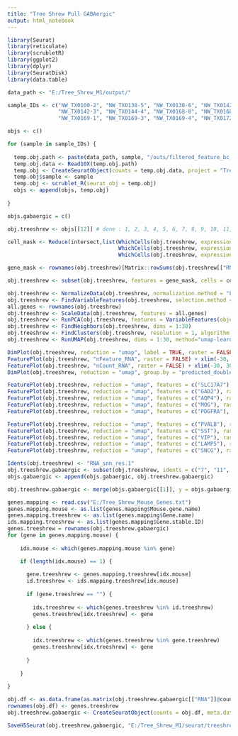 ```yaml
---
title: "Tree Shrew Pull GABAergic"
output: html_notebook
---
```



```r

library(Seurat)
library(reticulate)
library(scrubletR)
library(ggplot2)
library(dplyr)
library(SeuratDisk)
library(data.table)

data_path <- "E:/Tree_Shrew_M1/output/"

sample_IDs <- c("NW_TX0100-2", "NW_TX0138-5", "NW_TX0138-6", "NW_TX0142-2", 
                "NW_TX0142-3", "NW_TX0144-4", "NW_TX0168-8", "NW_TX0168-9",
                "NW_TX0169-1", "NW_TX0169-3", "NW_TX0169-4", "NW_TX0172-8")

objs <- c()

for (sample in sample_IDs) {
  
  temp.obj.path <- paste(data_path, sample, "/outs/filtered_feature_bc_matrix/", sep = "")
  temp.obj.data <- Read10X(temp.obj.path)
  temp.obj <- CreateSeuratObject(counts = temp.obj.data, project = "Tree_Shrew_M1")
  temp.obj$sample <- sample
  temp.obj <- scrublet_R(seurat_obj = temp.obj)
  objs <- append(objs, temp.obj)
  
}

```


```r

objs.gabaergic = c()

```


```r

obj.treeshrew <- objs[[12]] # done : 1, 2, 3, 4, 5, 6, 7, 8, 9, 10, 11, 

```


```r

cell_mask <- Reduce(intersect,list(WhichCells(obj.treeshrew, expression = nFeature_RNA > 700), 
                                   WhichCells(obj.treeshrew, expression = nFeature_RNA < 6500),
                                   WhichCells(obj.treeshrew, expression = nCount_RNA < 40000)))

gene_mask <- rownames(obj.treeshrew)[Matrix::rowSums(obj.treeshrew[["RNA"]]@counts > 0) > 8]

obj.treeshrew <- subset(obj.treeshrew, features = gene_mask, cells = cell_mask)

```


```r

obj.treeshrew <- NormalizeData(obj.treeshrew, normalization.method = "LogNormalize", scale.factor = 10000)
obj.treeshrew <- FindVariableFeatures(obj.treeshrew, selection.method = "vst", nfeatures = 3000)
all.genes <- rownames(obj.treeshrew)
obj.treeshrew <- ScaleData(obj.treeshrew, features = all.genes)
obj.treeshrew <- RunPCA(obj.treeshrew, features = VariableFeatures(object = obj.treeshrew))
obj.treeshrew <- FindNeighbors(obj.treeshrew, dims = 1:30)
obj.treeshrew <- FindClusters(obj.treeshrew, resolution = 1, algorithm = 4, method = "igraph")
obj.treeshrew <- RunUMAP(obj.treeshrew, dims = 1:30, method="umap-learn")

```


```r

DimPlot(obj.treeshrew, reduction = "umap", label = TRUE, raster = FALSE) + NoLegend() + xlim(-30, 30) + ylim(-30, 30) + coord_equal()
FeaturePlot(obj.treeshrew, "nFeature_RNA", raster = FALSE) + xlim(-30, 30) + ylim(-30, 30) + coord_equal()
FeaturePlot(obj.treeshrew, "nCount_RNA", raster = FALSE) + xlim(-30, 30) + ylim(-30, 30) + coord_equal()
DimPlot(obj.treeshrew, reduction = "umap", group.by = "predicted_doublets", raster = FALSE) + xlim(-30, 30) + ylim(-30, 30) + coord_equal()

```


```r

FeaturePlot(obj.treeshrew, reduction = "umap", features = c("SLC17A7"), raster = FALSE) + NoLegend() + xlim(-30, 30) + ylim(-30, 30) + coord_equal()
FeaturePlot(obj.treeshrew, reduction = "umap", features = c("GAD2"), raster = FALSE) + NoLegend() + xlim(-30, 30) + ylim(-30, 30) + coord_equal()
FeaturePlot(obj.treeshrew, reduction = "umap", features = c("AQP4"), raster = FALSE) + NoLegend() + xlim(-30, 30) + ylim(-30, 30) + coord_equal()
FeaturePlot(obj.treeshrew, reduction = "umap", features = c("MOG"), raster = FALSE) + NoLegend() + xlim(-30, 30) + ylim(-30, 30) + coord_equal()
FeaturePlot(obj.treeshrew, reduction = "umap", features = c("PDGFRA"), raster = FALSE) + NoLegend() + xlim(-30, 30) + ylim(-30, 30) + coord_equal()

FeaturePlot(obj.treeshrew, reduction = "umap", features = c("PVALB"), raster = FALSE) + NoLegend() + xlim(-30, 30) + ylim(-30, 30) + coord_equal()
FeaturePlot(obj.treeshrew, reduction = "umap", features = c("SST"), raster = FALSE) + NoLegend() + xlim(-30, 30) + ylim(-30, 30) + coord_equal()
FeaturePlot(obj.treeshrew, reduction = "umap", features = c("VIP"), raster = FALSE) + NoLegend() + xlim(-30, 30) + ylim(-30, 30) + coord_equal()
FeaturePlot(obj.treeshrew, reduction = "umap", features = c("LAMP5"), raster = FALSE) + NoLegend() + xlim(-30, 30) + ylim(-30, 30) + coord_equal()
FeaturePlot(obj.treeshrew, reduction = "umap", features = c("SNCG"), raster = FALSE) + NoLegend() + xlim(-30, 30) + ylim(-30, 30) + coord_equal()

```


```r

Idents(obj.treeshrew) <- "RNA_snn_res.1"
obj.treeshrew.gabaergic <- subset(obj.treeshrew, idents = c("7", "11", "12", "20", "23"))
objs.gabaergic <- append(objs.gabaergic, obj.treeshrew.gabaergic)

```


```r

obj.treeshrew.gabaergic <- merge(objs.gabaergic[[1]], y = objs.gabaergic[2:12], add.cell.ids = sample_IDs, project = "Tree_Shrew_M1")

```


```r

genes.mapping <- read.csv("E:/Tree_Shrew_Mouse_Genes.txt")
genes.mapping.mouse <- as.list(genes.mapping$Mouse.gene.name)
genes.mapping.treeshrew <- as.list(genes.mapping$Gene.name)
ids.mapping.treeshrew <- as.list(genes.mapping$Gene.stable.ID)
genes.treeshrew = rownames(obj.treeshrew.gabaergic)
for (gene in genes.mapping.mouse) {
  
    idx.mouse <- which(genes.mapping.mouse %in% gene)

    if (length(idx.mouse) == 1) {
      
      gene.treeshrew <- genes.mapping.treeshrew[idx.mouse]
      id.treeshrew <- ids.mapping.treeshrew[idx.mouse]
      
      if (gene.treeshrew == "") {
        
        idx.treeshrew <- which(genes.treeshrew %in% id.treeshrew)
        genes.treeshrew[idx.treeshrew] <- gene
        
      } else {
        
        idx.treeshrew <- which(genes.treeshrew %in% gene.treeshrew)
        genes.treeshrew[idx.treeshrew] <- gene
        
      }
      
    }
  
}

```


```r

obj.df <- as.data.frame(as.matrix(obj.treeshrew.gabaergic[["RNA"]]@counts))
rownames(obj.df) <- genes.treeshrew
obj.treeshrew.gabaergic <- CreateSeuratObject(counts = obj.df, meta.data = obj.treeshrew.gabaergic[[]])

```


```r

SaveH5Seurat(obj.treeshrew.gabaergic, "E:/Tree_Shrew_M1/seurat/treeshrew_m1_gabaergic.h5seurat", overwrite = TRUE, verbose = TRUE)

```
